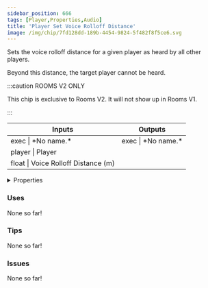 ```yaml
---
sidebar_position: 666
tags: [Player,Properties,Audio]
title: 'Player Set Voice Rolloff Distance'
image: /img/chip/7fd128dd-189b-4454-9824-5f482f8f5ce6.svg
---
```


Sets the voice rolloff distance for a given player as heard by all other players.

Beyond this distance, the target player cannot be heard.

:::caution ROOMS V2 ONLY

This chip is exclusive to Rooms V2. It will not show up in Rooms V1.

:::


<IChip uuid="7fd128dd-189b-4454-9824-5f482f8f5ce6"/>

<table><thead><tr><th>Inputs</th><th>Outputs</th></tr></thead><tbody><tr><td>exec | *No name.*</td><td>exec | *No name.*</td></tr><tr><td>player | Player</td><td /></tr><tr><td>float | Voice Rolloff Distance (m)</td><td /></tr></tbody></table>

<details>
  <summary>Properties</summary>
  <div>
    <div>
    <table>
      <tbody>
        <tr>
          <td>Is beta required?</td>
          <td>No</td>
        </tr>
        <tr>
          <td>Is chip a trolling risk?</td>
          <td>No</td>
        </tr>
        <tr>
          <td>Is chip a role assignment risk?</td>
          <td>No</td>
        </tr>
        <tr>
          <td>Chip UUID</td>
          <td>7fd128dd-189b-4454-9824-5f482f8f5ce6</td>
        </tr>
        <tr>
          <td>Room availability</td>
          <td>Rooms V2 only</td>
        </tr>
      </tbody>
    </table>
    </div>
  </div>
</details>

### Uses

None so far!

### Tips

None so far!

### Issues

None so far!